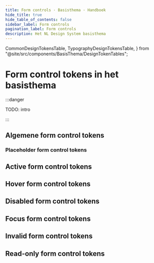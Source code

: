 ```yaml
---
title: Form controls · Basisthema · Handboek
hide_title: true
hide_table_of_contents: false
sidebar_label: Form controls
pagination_label: Form controls
description: Het NL Design System basisthema
---
```


  CommonDesignTokensTable,
  TypographyDesignTokensTable,
} from "@site/src/components/BasisThema/DesignTokenTables";

# Form control tokens in het basisthema

:::danger

<Paragraph lead>TODO: intro</Paragraph>

:::

## Algemene form control tokens

<CommonDesignTokensTable type="form-control" maxPathLength={3} />

### Placeholder form control tokens

<CommonDesignTokensTable type="form-control" item="placeholder" />

## Active form control tokens

<CommonDesignTokensTable type="form-control" item="active" />

## Hover form control tokens

<CommonDesignTokensTable type="form-control" item="hover" />

## Disabled form control tokens

<CommonDesignTokensTable type="form-control" item="disabled" />

## Focus form control tokens

<CommonDesignTokensTable type="form-control" item="focus" />

## Invalid form control tokens

<CommonDesignTokensTable type="form-control" item="invalid" />

## Read-only form control tokens

<CommonDesignTokensTable type="form-control" item="read-only" />
